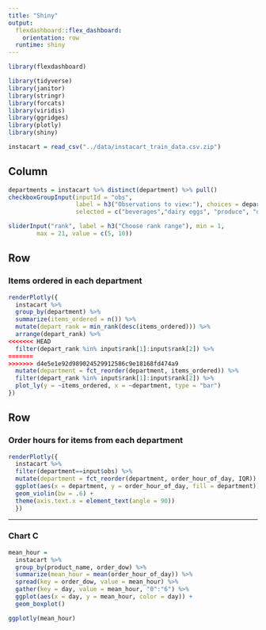 ```yaml
---
title: "Shiny"
output: 
  flexdashboard::flex_dashboard:
    orientation: row
  runtime: shiny
---
```


```r
library(flexdashboard)
```

```r
library(tidyverse)
library(janitor)
library(stringr)
library(forcats)
library(viridis)
library(ggridges)
library(plotly)
library(shiny)
```

```r
instacart = read_csv("../data/instacart_train_data.csv.zip")

```

Column {.sidebar}
-----------------------------------------------------------------------

```r
departments = instacart %>% distinct(department) %>% pull()
checkboxGroupInput(inputId = "obs",
                   label = h3("Observations to view:"), choices = departments,
                   selected = c("beverages","dairy eggs", "produce", "deli", "snacks"))
```


```r
sliderInput("rank", label = h3("Choose rank range"), min = 1, 
        max = 21, value = c(5, 10))
```


Row 
-----------------------------------------------------------------------

### Items ordered in each department

```r
renderPlotly({ 
  instacart %>%
  group_by(department) %>%
  summarize(items_ordered = n()) %>%
  mutate(depart_rank = min_rank(desc(items_ordered))) %>%
  arrange(depart_rank) %>%
<<<<<<< HEAD
  filter(depart_rank %in% input$rank[1]:input$rank[2]) %>%
=======
>>>>>>> d4e5e1e92d989024529912586c9e18168fd474a9
  mutate(department = fct_reorder(department, items_ordered)) %>%
  filter(depart_rank %in% input$rank[1]:input$rank[2]) %>%
  plot_ly(y = ~items_ordered, x = ~department, type = "bar")
})
```

Row {.tabset .tabset-fade}
-----------------------------------------------------------------------

### Order hours for items from each department

```r
renderPlotly({
  instacart %>%
  filter(department==input$obs) %>%
  mutate(department = fct_reorder(department, order_hour_of_day, IQR)) %>%
  ggplot(aes(x = department, y = order_hour_of_day, fill = department)) + 
  geom_violin(bw = .6) +
  theme(axis.text.x = element_text(angle = 90))
  })


```


------------------------------------------

### Chart C

```r
mean_hour =
  instacart %>%
  group_by(product_name, order_dow) %>%
  summarize(mean_hour = mean(order_hour_of_day)) %>%
  spread(key = order_dow, value = mean_hour) %>%
  gather(key = day, value = mean_hour, "0":"6") %>%
  ggplot(aes(x = day, y = mean_hour, color = day)) +
  geom_boxplot()

ggplotly(mean_hour)

```

